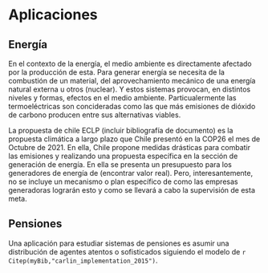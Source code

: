 # Aplicaciones {#aplicaciones}


## Energía
En el contexto de la energía, el medio ambiente es directamente afectado por la producción de esta. Para generar energía se necesita de la combustión de un material, del aprovechamiento mecánico de una energía natural externa u otros (nuclear). Y estos sistemas provocan, en distintos niveles y formas, efectos en el medio ambiente. Particualermente las termoeléctricas son concideradas como las que más emisiones de dióxido de carbono producen entre sus alternativas viables.

La propuesta de chile ECLP (incluir bibliografía de documento) es la propuesta climática a largo plazo que Chile presentó en la COP26 el mes de Octubre de 2021. En ella, Chile propone medidas drásticas para combatir las emisiones y realizando una propuesta específica en la sección de generación de energía. En ella se presenta un presupuesto para los generadores de energía de (encontrar valor real). Pero, interesantemente, no se incluye un mecanismo o plan específico de como las empresas generadoras lograrán esto y como se llevará a cabo la supervisión de esta meta.


## Pensiones

Una aplicación para estudiar sistemas de pensiones es asumir una distribución de agentes atentos o sofisticados siguiendo el modelo de `r Citep(myBib,"carlin_implementation_2015")`.
